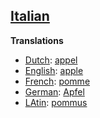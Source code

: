 ==[[Italian]]==

'''Translations'''

*[[Dutch]]: [[appel]]
*[[English]]: [[apple]]
*[[French]]: [[pomme]]
*[[German]]: [[Apfel]]
*[[LAtin]]: [[pommus]]